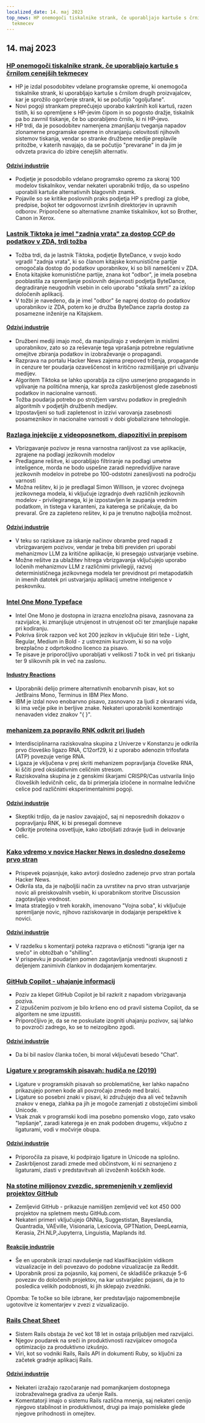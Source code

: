 ```yaml
---
localized_date: 14. maj 2023
top_news: HP onemogoči tiskalnike strank, če uporabljajo kartuše s črnilom cenejših
  tekmecev
---
```


## 14. maj 2023

### [HP onemogoči tiskalnike strank, če uporabljajo kartuše s črnilom cenejših tekmecev](https://www.telegraph.co.uk/money/consumer-affairs/hp-printers-computers-ink-cartridges-rivals/)

- HP je izdal posodobitev vdelane programske opreme, ki onemogoča tiskalnike strank, ki uporabljajo kartuše s črnilom drugih proizvajalcev, kar je sprožilo ogorčenje strank, ki se počutijo "ogoljufane".
- Novi pogoji strankam preprečujejo uporabo kakršnih koli kartuš, razen tistih, ki so opremljene s HP-jevim čipom in so pogosto dražje, tiskalnik pa bo zavrnil tiskanje, če bo uporabljeno črnilo, ki ni HP-jevo.
- HP trdi, da je posodobitev namenjena zmanjšanju tveganja napadov zlonamerne programske opreme in ohranjanju celovitosti njihovih sistemov tiskanja, vendar so stranke družbene medije preplavile pritožbe, v katerih navajajo, da se počutijo "prevarane" in da jim je odvzeta pravica do izbire cenejših alternativ.

#### [Odzivi industrije](http://news.ycombinator.com/item?id=35930518)

- Podjetje je posodobilo vdelano programsko opremo za skoraj 100 modelov tiskalnikov, vendar nekateri uporabniki trdijo, da so uspešno uporabili kartuše alternativnih blagovnih znamk.
- Pojavile so se kritike poslovnih praks podjetja HP s predlogi za globe, predpise, bojkot ter odgovornost izvršnih direktorjev in upravnih odborov. Priporočene so alternativne znamke tiskalnikov, kot so Brother, Canon in Xerox.

### [Lastnik Tiktoka je imel "zadnja vrata" za dostop CCP do podatkov v ZDA, trdi tožba](https://www.businessinsider.com/new-lawsuit-alleges-tiktok-owner-let-ccp-access-user-data-2023-5)

- Tožba trdi, da je lastnik Tiktoka, podjetje ByteDance, v svojo kodo vgradil "zadnja vrata", ki so članom kitajske komunistične partije omogočala dostop do podatkov uporabnikov, ki so bili nameščeni v ZDA.
- Enota kitajske komunistične partije, znana kot "odbor", je imela posebna pooblastila za spremljanje poslovnih dejavnosti podjetja ByteDance, degradiranje neugodnih vsebin in celo uporabo "stikala smrti" za izklop določenih aplikacij.
- V tožbi je navedeno, da je imel "odbor" še naprej dostop do podatkov uporabnikov iz ZDA, potem ko je družba ByteDance zaprla dostop za posamezne inženirje na Kitajskem.

#### [Odzivi industrije](http://news.ycombinator.com/item?id=35929348)

- Družbeni mediji imajo moč, da manipulirajo z vedenjem in mislimi uporabnikov, zato so za reševanje tega vprašanja potrebne regulativne omejitve zbiranja podatkov in izobraževanje o propagandi.
- Razprava na portalu Hacker News zajema prepoved trženja, propagande in cenzure ter poudarja ozaveščenost in kritično razmišljanje pri uživanju medijev.
- Algoritem Tiktoka se lahko uporablja za ciljno usmerjeno propagando in vplivanje na politična mnenja, kar sproža zaskrbljenost glede zasebnosti podatkov in nacionalne varnosti.
- Tožba poudarja potrebo po strožjem varstvu podatkov in preglednih algoritmih v podjetjih družbenih medijev.
- Izpostavljeni so tudi zapletenost in izzivi varovanja zasebnosti posameznikov in nacionalne varnosti v dobi globalizirane tehnologije.

### [Razlaga injekcije z videoposnetkom, diapozitivi in prepisom](https://simonwillison.net/2023/May/2/prompt-injection-explained/)

- Vbrizgavanje pozivov je resna varnostna ranljivost za vse aplikacije, zgrajene na podlagi jezikovnih modelov
- Predlagane rešitve, ki uporabljajo filtriranje na podlagi umetne inteligence, morda ne bodo uspešne zaradi nepredvidljive narave jezikovnih modelov in potrebe po 100-odstotni zanesljivosti na področju varnosti
- Možna rešitev, ki jo je predlagal Simon Willison, je vzorec dvojnega jezikovnega modela, ki vključuje izgradnjo dveh različnih jezikovnih modelov - privilegiranega, ki je izpostavljen le zaupanja vrednim podatkom, in tistega v karanteni, za katerega se pričakuje, da bo prevaral. Gre za zapleteno rešitev, ki pa je trenutno najboljša možnost.

#### [Odzivi industrije](http://news.ycombinator.com/item?id=35929122)

- V teku so raziskave za iskanje načinov obrambe pred napadi z vbrizgavanjem pozivov, vendar je treba biti previden pri uporabi mehanizmov LLM za kritične aplikacije, ki presegajo ustvarjanje vsebine.
- Možne rešitve za ublažitev hitrega vbrizgavanja vključujejo uporabo ločenih mehanizmov LLM z različnimi privilegiji, razvoj determinističnega jezikovnega modela ter previdnost pri metapodatkih in imenih datotek pri ustvarjanju aplikacij umetne inteligence v peskovniku.

### [Intel One Mono Typeface](https://github.com/intel/intel-one-mono)

- Intel One Mono je dostopna in izrazna enozložna pisava, zasnovana za razvijalce, ki zmanjšuje utrujenost in utrujenost oči ter zmanjšuje napake pri kodiranju.
- Pokriva širok razpon več kot 200 jezikov in vključuje štiri teže - Light, Regular, Medium in Bold - z ustreznim kurzivom, ki so na voljo brezplačno z odprtokodno licenco za pisavo.
- Te pisave je priporočljivo uporabljati v velikosti 7 točk in več pri tiskanju ter 9 slikovnih pik in več na zaslonu.

#### [Industry Reactions](http://news.ycombinator.com/item?id=35925124)

- Uporabniki delijo primere alternativnih enobarvnih pisav, kot so JetBrains Mono, Terminus in IBM Plex Mono.
- IBM je izdal novo enobarvno pisavo, zasnovano za ljudi z okvarami vida, ki ima večje pike in berljive znake. Nekateri uporabniki komentirajo nenavaden videz znakov "{ }".

### [mehanizem za popravilo RNK odkrit pri ljudeh](https://phys.org/news/2023-04-hidden-rna-mechanism-humans.html)

- Interdisciplinarna raziskovalna skupina z Univerze v Konstanzu je odkrila prvo človeško ligazo RNA, C12orf29, ki z uporabo adenozin trifosfata (ATP) povezuje verige RNA.
- Ligaza je vključena v prej skriti mehanizem popravljanja človeške RNA, ki ščiti pred oksidativnim celičnim stresom.
- Raziskovalna skupina je z genskimi škarjami CRISPR/Cas ustvarila linijo človeških ledvičnih celic, da bi primerjala izločene in normalne ledvične celice pod različnimi eksperimentalnimi pogoji.

#### [Odzivi industrije](http://news.ycombinator.com/item?id=35924495)

- Skeptiki trdijo, da je naslov zavajajoč, saj ni neposrednih dokazov o popravljanju RNK, ki bi presegali domneve
- Odkritje proteina osvetljuje, kako izboljšati zdravje ljudi in delovanje celic.

### [Kako vdremo v novice Hacker News in dosledno dosežemo prvo stran](https://www.indiehackers.com/post/how-to-hack-hacker-news-and-consistently-hit-the-front-page-56b4a04e12)

- Prispevek pojasnjuje, kako avtorji dosledno zadenejo prvo stran portala Hacker News.
- Odkrila sta, da je najboljši način za uvrstitev na prvo stran ustvarjanje novic ali preiskovalnih vsebin, ki uporabnikom storitve Discussion zagotavljajo vrednost.
- Imata strategijo v treh korakih, imenovano "Vojna soba", ki vključuje spremljanje novic, njihovo raziskovanje in dodajanje perspektive k novici.

#### [Odzivi industrije](http://news.ycombinator.com/item?id=35929794)

- V razdelku s komentarji poteka razprava o etičnosti "igranja iger na srečo" in obtožbah o "shilling".
- V prispevku je poudarjen pomen zagotavljanja vrednosti skupnosti z deljenjem zanimivih člankov in dodajanjem komentarjev.

### [GitHub Copilot - uhajanje informacij](https://simonwillison.net/2023/May/12/github-copilot-chat-leaked-prompt/)

- Poziv za klepet GitHub Copilot je bil razkrit z napadom vbrizgavanja poziva.
- Z izpuščenim pozivom je bilo kršeno eno od pravil sistema Copilot, da se algoritem ne sme izpustiti.
- Priporočljivo je, da se ne poskušate izogniti uhajanju pozivov, saj lahko to povzroči zadrego, ko se to neizogibno zgodi.

#### [Odzivi industrije](http://news.ycombinator.com/item?id=35924293)

- Da bi bil naslov članka točen, bi moral vključevati besedo "Chat".

### [Ligature v programskih pisavah: hudiča ne (2019)](https://practicaltypography.com/ligatures-in-programming-fonts-hell-no.html)

- Ligature v programskih pisavah so problematične, ker lahko napačno prikazujejo pomen kode ali povzročajo zmedo med bralci.
- Ligature so posebni znaki v pisavi, ki združujejo dva ali več težavnih znakov v enega, zlahka pa jih je mogoče zamenjati z obstoječimi simboli Unicode.
- Vsak znak v programski kodi ima posebno pomensko vlogo, zato vsako "lepšanje", zaradi katerega je en znak podoben drugemu, vključno z ligaturami, vodi v močvirje obupa.

#### [Odzivi industrije](http://news.ycombinator.com/item?id=35925821)

- Priporočila za pisave, ki podpirajo ligature in Unicode na splošno.
- Zaskrbljenost zaradi zmede med občinstvom, ki ni seznanjeno z ligaturami, zlasti v predstavitvah ali izvoženih koščkih kode.

### [Na stotine milijonov zvezdic, spremenjenih v zemljevid projektov GitHub](https://anvaka.github.io/map-of-github/)

- Zemljevid GitHub - prikazuje namišljen zemljevid več kot 450 000 projektov na spletnem mestu GitHub.com.
- Nekateri primeri vključujejo GNNia, Suggestistan, Bayeslandia, Quantradia, VAEville, Visionaria, Lexicovia, GPTNation, DeepLearnia, Kerasia, ZH.NLP,Jupyterra, Linguistia, Maplands itd.

#### [Reakcije industrije](http://news.ycombinator.com/item?id=35931402)

- Še en uporabnik izrazi navdušenje nad klasifikacijskim vidikom vizualizacije in deli povezavo do podobne vizualizacije za Reddit.
- Uporabnik prosi za pojasnilo, kaj pomeni, če skladišče prikazuje 5-6 povezav do določenih projektov, na kar ustvarjalec pojasni, da je to posledica velikih podobnosti, ki jih sklepajo zvezdniki.

Opomba: Te točke so bile izbrane, ker predstavljajo najpomembnejše ugotovitve iz komentarjev v zvezi z vizualizacijo.

### [Rails Cheat Sheet](https://fly.io/ruby-dispatch/welcome-to-rails-cheat-sheet/)

- Sistem Rails obstaja že več kot 18 let in ostaja priljubljen med razvijalci.
- Njegov poudarek na sreči in produktivnosti razvijalcev omogoča optimizacijo za produktivno izkušnjo.
- Viri, kot so vodniki Rails, Rails API in dokumenti Ruby, so ključni za začetek gradnje aplikacij Rails.

#### [Odzivi industrije](http://news.ycombinator.com/item?id=35927813)

- Nekateri izražajo razočaranje nad pomanjkanjem dostopnega izobraževalnega gradiva za učenje Rails.
- Komentatorji imajo o sistemu Rails različna mnenja, saj nekateri cenijo njegovo stabilnost in produktivnost, drugi pa imajo pomisleke glede njegove prihodnosti in omejitev.
